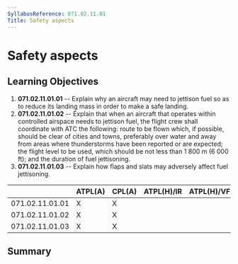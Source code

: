 ```yaml
---
SyllabusReference: 071.02.11.01
Title: Safety aspects
---
```


# Safety aspects

## Learning Objectives

1.  **071.02.11.01.01** -- Explain why an aircraft may need to jettison fuel so
    as to reduce its landing mass in order to make a safe landing.
2.  **071.02.11.01.02** -- Explain that when an aircraft that operates within
    controlled airspace needs to jettison fuel, the flight crew shall coordinate
    with ATC the following: route to be flown which, if possible, should be
    clear of cities and towns, preferably over water and away from areas where
    thunderstorms have been reported or are expected; the flight level to be
    used, which should be not less than 1 800 m (6 000 ft); and the duration of
    fuel jettisoning.
3.  **071.02.11.01.03** -- Explain how flaps and slats may adversely affect fuel
    jettisoning.

|                 | ATPL(A) | CPL(A) | ATPL(H)/IR | ATPL(H)/VFR | CPL(H) | IR  | CBIR(A) |
| --------------- | ------- | ------ | ---------- | ----------- | ------ | --- | ------- |
| 071.02.11.01.01 | X       | X      |            |             |        |     |         |
| 071.02.11.01.02 | X       | X      |            |             |        |     |         |
| 071.02.11.01.03 | X       | X      |            |             |        |     |         |

## Summary
